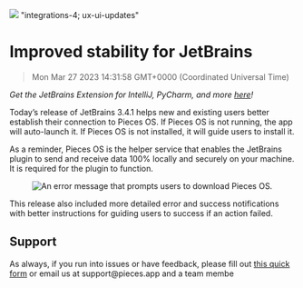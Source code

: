 ![](https://uploads-ssl.webflow.com/6143afec68f555387049efb3/630d750973932f43ba41c5bd_ezgif_com-gif-maker28_ba94985fa6ef3160b5d2fba25315a743_2000.png)
"integrations-4; ux-ui-updates"
# Improved stability for JetBrains
> Mon Mar 27 2023 14:31:58 GMT+0000 (Coordinated Universal Time)
<p><em>Get the JetBrains Extension for IntelliJ, PyCharm, and more <a
    href="https://plugins.jetbrains.com/plugin/17328-pieces" target="_blank" rel="noopener noreferrer">here</a>!</em>
</p><p>Today’s release of JetBrains 3.4.1 helps new and existing users better establish their connection to Pieces OS.
    If Pieces OS is not running, the app will auto-launch it. If Pieces OS is not installed, it will guide users to
    install it.</p><p>As a reminder, Pieces OS is the helper service that enables the JetBrains plugin to send and
    receive data 100% locally and securely on your machine. It is required for the plugin to function.</p><figure
    class="w-richtext-figure-type-image w-richtext-align-center" data-rt-type="image" data-rt-align="center">
    <div><img alt="An error message that prompts users to download Pieces OS."
              src="https://uploads-ssl.webflow.com/6143afec68f555387049efb3/630d750b73932f629741c5be_ezgif_com-gif-maker27_e5fbd0d029c7fadf95cfad4e7963c5a7_800.png"/>
    </div>
</figure><p>This release also included more detailed error and success notifications with better instructions for
    guiding users to success if an action failed.</p><h2 id="42k3g">Support</h2><p>As always, if you run into issues or
    have feedback, please fill out <a href="https://getpieces.typeform.com/to/mCjBSIjF" target="_blank"
                                      rel="noopener noreferrer">this quick form</a> or email us at support@pieces.app
    and a team membe

